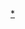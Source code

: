 {| align="right" class="infobox" style="font-size: 85% color=red border: solid 1px #adaaad;" width=200px
|- 
|- align=center style="font-size: 130%"
! 汉语<br />-{zh-hans:[[File:Map of sinitic languages full-zh.svg|250px|]]; zh-hant:[[File:Map of sinitic languages full-zh-hant.svg|250px|]]}-<br><small><small>大中華地區漢語分佈圖</small></small>
----
|- align=left style="font-size: 90%" 
|
'''语言学含义'''
{{HideH|[[语系|语言系属]]}}
{{HideH|[[汉藏语系]]}}
{{HideH|[[汉语族]]/漢語方言}}
据[[中国语言地图集]]
*[[官話]]
**[[东北官话]]
**[[北京官话]]/[[現代標準漢語]]
**[[胶辽官话]]
**[[冀鲁官话]]
**[[中原官话]]
**[[兰银官话]]
**[[江淮官话]]
**[[西南官话]]
*[[晋语]]
*[[赣语]]
*[[湘语]]
*[[粵語]]
*[[閩語]]
**[[閩北語]]
**[[閩東語]]
**[[閩中語]]
**[[閩南語]]
**[[莆仙語]]
**[[邵將語]]
**[[瓊雷語]]
*[[客家话]]
*[[吳語]]
*其他：[[廣西平話|平话]] [[徽語]] [[瓦乡话]]
{{HideF}}

{{HideF}}
{{HideH|[[侗台语系]]}}
{{HideH|[[侗水语支]]}}
*[[標話]]（廣東省漢族标人）

{{HideF}}

{{HideH|其他}}
*[[临高语]]（海南省漢族[[临高人]]）
{{HideF}}

{{HideF}}

{{HideF}}

{{HideF}}
{{HideH|语言特征}}
*[[分析语]]
*[[意音文字]] 
*[[声调|声调语言]]

{{HideF}}


'''使用状况'''
{{HideH|作为官方语言}}
*{{PRC}}
**{{HK}}
**{{MACAU}}
*{{ROC}}
*{{SIN}} 
*{{MYA}}[[撣邦果敢自治區]]
{{HideF}}

{{HideH|管理机构}}
*{{flagicon|PRC}}[[国家语言文字工作委员会]] 
**{{flagicon|HK}} [[公務員事務局|香港公務員事務局]]法定語文事務部
**{{flagicon|MAC}}[[行政暨公職局|澳門行政暨公職局]]語言事務廳
*{{flagicon|ROC}} [[教育部國語推行委員會|國語推行委員會]]
*{{flagicon|SIN}} [[推廣華語理事會]]
*{{flagicon|MYS}} [[馬來西亞華語規範理事會|華語規範理事會]]
{{HideF}}

{{HideH|书写系统}}
*[[文言文]]
*[[官話白話文|白话]]
{{HideF}}
{{HideF}}
|- align=left style="font-size: 100%" 
|

|-
| style="text-align: center" | '''[[Portal:语言学|语言学主题页]]'''
|-
| style="text-align: right" |<small class="editlink noprint plainlinksneverexpand"></small>
|}<noinclude>
[[Category:汉语|*]]
[[Category:汉语导航模板| ]]
</noinclude>